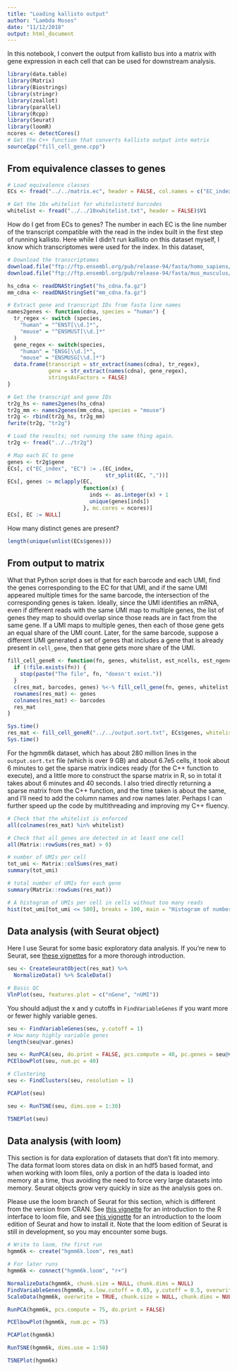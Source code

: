 ```yaml
---
title: "Loading kallisto output"
author: "Lambda Moses"
date: "11/12/2018"
output: html_document
---
```


In this notebook, I convert the output from kallisto bus into a matrix with gene expression in each cell that can be used for downstream analysis.
```r
library(data.table)
library(Matrix)
library(Biostrings)
library(stringr)
library(zeallot)
library(parallel)
library(Rcpp)
library(Seurat)
library(loomR)
ncores <- detectCores()
# Get the C++ function that converts kallisto output into matrix
sourceCpp("fill_cell_gene.cpp")
```

## From equivalence classes to genes
```r
# Load equivalence classes
ECs <- fread("../../matrix.ec", header = FALSE, col.names = c("EC_index", "EC"))
```

```r
# Get the 10x whitelist for whitelistetd barcodes
whitelist <- fread("../../10xwhitelist.txt", header = FALSE)$V1
```

How do I get from ECs to genes? The number in each EC is the line number of the transcript compatible with the read in the index built in the first step of running kallisto. Here while I didn't run kallisto on this dataset myself, I know which transcriptomes were used for the index. In this dataset, 

```r
# Download the transcriptomes
download.file("ftp://ftp.ensembl.org/pub/release-94/fasta/homo_sapiens/cdna/Homo_sapiens.GRCh38.cdna.all.fa.gz", "hs_cdna.fa.gz")
download.file("ftp://ftp.ensembl.org/pub/release-94/fasta/mus_musculus/cdna/Mus_musculus.GRCm38.cdna.all.fa.gz", "mm_cdna.fa.gz")
```

```r
hs_cdna <- readDNAStringSet("hs_cdna.fa.gz")
mm_cdna <- readDNAStringSet("mm_cdna.fa.gz")
```

```r
# Extract gene and transcript IDs from fasta line names
names2genes <- function(cdna, species = "human") {
  tr_regex <- switch (species,
    "human" = "^ENST[\\d.]*",
    "mouse" = "^ENSMUST[\\d.]*"
  )
  gene_regex <- switch(species,
    "human" = "ENSG[\\d.]*",
    "mouse" = "ENSMUSG[\\d.]*")
  data.frame(transcript = str_extract(names(cdna), tr_regex),
             gene = str_extract(names(cdna), gene_regex),
             stringsAsFactors = FALSE)
}
```

```r
# Get the transcript and gene IDs
tr2g_hs <- names2genes(hs_cdna)
tr2g_mm <- names2genes(mm_cdna, species = "mouse")
tr2g <- rbind(tr2g_hs, tr2g_mm)
fwrite(tr2g, "tr2g")
```

```r
# Load the results; not running the same thing again.
tr2g <- fread("../../tr2g")
```

```r
# Map each EC to gene
genes <- tr2g$gene
ECs[, c("EC_index", "EC") := .(EC_index, 
                               str_split(EC, ","))]
ECs[, genes := mclapply(EC, 
                        function(x) {
                          inds <- as.integer(x) + 1
                          unique(genes[inds])
                        }, mc.cores = ncores)]
ECs[, EC := NULL]
```

How many distinct genes are present? 
```r
length(unique(unlist(ECs$genes)))
```

## From output to matrix
What that Python script does is that for each barcode and each UMI, find the genes corresponding to the EC for that UMI, and if the same UMI appeared multiple times for the same barcode, the intersection of the corresponding genes is taken. Ideally, since the UMI identifies an mRNA, even if different reads with the same UMI map to multiple genes, the list of genes they map to should overlap since those reads are in fact from the same gene. If a UMI maps to multiple genes, then each of those gene gets an equal share of the UMI count. Later, for the same barcode, suppose a different UMI generated a set of genes that includes a gene that is already present in `cell_gene`, then that gene gets more share of the UMI. 

```r
fill_cell_geneR <- function(fn, genes, whitelist, est_ncells, est_ngenes, display_progress = TRUE) {
  if (!file.exists(fn)) {
    stop(paste("The file", fn, "doesn't exist."))
  }
  c(res_mat, barcodes, genes) %<-% fill_cell_gene(fn, genes, whitelist, est_ncells, est_ngenes, display_progress)
  rownames(res_mat) <- genes
  colnames(res_mat) <- barcodes
  res_mat
}
```

```r
Sys.time()
res_mat <- fill_cell_geneR("../../output.sort.txt", ECs$genes, whitelist = whitelist, est_ncells = 7e5, est_ngenes = 8e4)
Sys.time()
```
For the hgmm6k dataset, which has about 280 million lines in the `output.sort.txt` file (which is over 9 GB) and about 6.7e5 cells, it took about 6 minutes to get the sparse matrix indices ready (for the C++ function to execute), and a little more to construct the sparse matrix in R, so in total it takes about 6 minutes and 40 seconds. I also tried directly returning a sparse matrix from the C++ function, and the time taken is about the same, and I'll need to add the column names and row names later. Perhaps I can further speed up the code by multithreading and improving my C++ fluency.
```r
# Check that the whitelist is enforced
all(colnames(res_mat) %in% whitelist)
```

```r
# Check that all genes are detected in at least one cell
all(Matrix::rowSums(res_mat) > 0)
```

```r
# number of UMIs per cell
tot_umi <- Matrix::colSums(res_mat)
summary(tot_umi)
```

```r
# total number of UMIs for each gene
summary(Matrix::rowSums(res_mat))
```

```r
# A histogram of UMIs per cell in cells without too many reads
hist(tot_umi[tot_umi <= 500], breaks = 100, main = "Histogram of number of UMI per cell")
```

## Data analysis (with Seurat object)
Here I use Seurat for some basic exploratory data analysis. If you're new to Seurat, see [these vignettes](https://satijalab.org/seurat/get_started.html) for a more thorough introduction.
```r
seu <- CreateSeuratObject(res_mat) %>% 
  NormalizeData() %>% ScaleData()
```

```r
# Basic QC
VlnPlot(seu, features.plot = c("nGene", "nUMI"))
```

You should adjust the x and y cutoffs in `FindVariableGenes` if you want more or fewer highly variable genes.
```r
seu <- FindVariableGenes(seu, y.cutoff = 1)
# How many highly variable genes
length(seu@var.genes)
```

```r
seu <- RunPCA(seu, do.print = FALSE, pcs.compute = 40, pc.genes = seu@var.genes)
PCElbowPlot(seu, num.pc = 40)
```

```r
# Clustering
seu <- FindClusters(seu, resolution = 1)
```

```r
PCAPlot(seu)
```

```r
seu <- RunTSNE(seu, dims.use = 1:30)
```

```r
TSNEPlot(seu)
```

## Data analysis (with loom)
This section is for data exploration of datasets that don't fit into memory. The data format loom stores data on disk in an hdf5 based format, and when working with loom files, only a portion of the data is loaded into memory at a time, thus avoiding the need to force very large datasets into memory. Seurat objects grow very quickly in size as the analysis goes on. 

Please use the loom branch of Seurat for this section, which is different from the version from CRAN. See [this vignette](https://satijalab.org/loomR/loomR_tutorial.html) for an introduction to the R interface to loom file, and see [this vignette](https://satijalab.org/seurat/mca_loom.html) for an introduction to the loom edition of Seurat and how to install it. Note that the loom edition of Seurat is still in development, so you may encounter some bugs. 

```r
# Write to loom, the first run
hgmm6k <- create("hgmm6k.loom", res_mat)
```

```r
# For later runs
hgmm6k <- connect("hgmm6k.loom", "r+")
```

```r
NormalizeData(hgmm6k, chunk.size = NULL, chunk.dims = NULL)
FindVariableGenes(hgmm6k, x.low.cutoff = 0.05, y.cutoff = 0.5, overwrite = TRUE)
ScaleData(hgmm6k, overwrite = TRUE, chunk.size = NULL, chunk.dims = NULL)
```

```r
RunPCA(hgmm6k, pcs.compute = 75, do.print = FALSE)
```

```r
PCElbowPlot(hgmm6k, num.pc = 75)
```

```r
PCAPlot(hgmm6k)
```

```r
RunTSNE(hgmm6k, dims.use = 1:50)
```

```r
TSNEPlot(hgmm6k)
```

